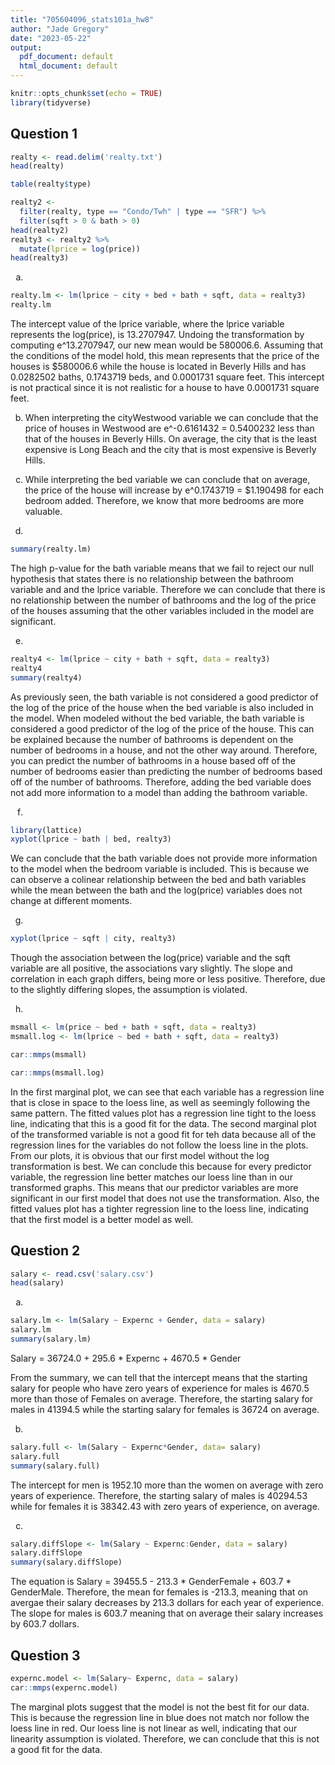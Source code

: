 ```yaml
---
title: "705604096_stats101a_hw8"
author: "Jade Gregory"
date: "2023-05-22"
output:
  pdf_document: default
  html_document: default
---
```


```r
knitr::opts_chunk$set(echo = TRUE)
library(tidyverse)
```

## Question 1
```r
realty <- read.delim('realty.txt')
head(realty)
```

```r
table(realty$type)
```

```r
realty2 <- 
  filter(realty, type == "Condo/Twh" | type == "SFR") %>%
  filter(sqft > 0 & bath > 0)
head(realty2)
realty3 <- realty2 %>%
  mutate(lprice = log(price))
head(realty3)
```

a)
```r
realty.lm <- lm(lprice ~ city + bed + bath + sqft, data = realty3)
realty.lm
```

The intercept value of the lprice variable, where the lprice variable represents the log(price), is 13.2707947. Undoing the transformation by computing e^13.2707947, our new mean would be 580006.6. Assuming that the conditions of the model hold, this mean represents that the price of the houses is $580006.6 while the house is located in Beverly Hills and has 0.0282502 baths, 0.1743719 beds, and 0.0001731 square feet. This intercept is not practical since it is not realistic for a house to have 0.0001731 square feet.

b)
When interpreting the cityWestwood variable we can conclude that the price of houses in Westwood are e^-0.6161432 = 0.5400232 less than that of the houses in Beverly Hills. On average, the city that is the least expensive is Long Beach and the city that is most expensive is Beverly Hills.

c)
While interpreting the bed variable we can conclude that on average, the price of the house will increase by e^0.1743719 = $1.190498 for each bedroom added. Therefore, we know that more bedrooms are more valuable. 

d)
```r
summary(realty.lm)
```

The high p-value for the bath variable means that we fail to reject our null hypothesis that states there is no relationship between the bathroom variable and and the lprice variable. Therefore we can conclude that there is no relationship between the number of bathrooms and the log of the price of the houses assuming that the other variables included in the model are significant.


e)
```r
realty4 <- lm(lprice ~ city + bath + sqft, data = realty3)
realty4
summary(realty4)
```

As previously seen, the bath variable is not considered a good predictor of the log of the price of the house when the bed variable is also included in the model. When modeled without the bed variable, the bath variable is considered a good predictor of the log of the price of the house. This can be explained because the number of bathrooms is dependent on the number of bedrooms in a house, and not the other way around. Therefore, you can predict the number of bathrooms in a house based off of the number of bedrooms easier than predicting the number of bedrooms based off of the number of bathrooms. Therefore, adding the bed variable does not add more information to a model than adding the bathroom variable. 

f)
```r
library(lattice)
xyplot(lprice ~ bath | bed, realty3)
```

We can conclude that the bath variable does not provide more information to the model when the bedroom variable is included. This is because we can observe a colinear relationship between the bed and bath variables while the mean between the bath and the log(price) variables does not change at different moments. 

g)
```r
xyplot(lprice ~ sqft | city, realty3)
```

Though the association between the log(price) variable and the sqft variable are all positive, the associations vary slightly. The slope and correlation in each graph differs, being more or less positive. Therefore, due to the slightly differing slopes, the assumption is violated.


h)
```r
msmall <- lm(price ~ bed + bath + sqft, data = realty3)
msmall.log <- lm(lprice ~ bed + bath + sqft, data = realty3)

car::mmps(msmall)
```
```r
car::mmps(msmall.log)
```
In the first marginal plot, we can see that each variable has a regression line that is close in space to the loess line, as well as seemingly following the same pattern. The fitted values plot has a regression line tight to the loess line, indicating that this is a good fit for the data. The second marginal plot of the transformed variable is not a good fit for teh data because all of the regression lines for the variables do not follow the loess line in the plots. From our plots, it is obvious that our first model without the log transformation is best. We can conclude this because for every predictor variable, the regression line better matches our loess line than in our transformed graphs. This means that our predictor variables are more significant in our first model that does not use the transformation. Also, the fitted values plot has a tighter regression line to the loess line, indicating that the first model is a better model as well.

## Question 2
```r
salary <- read.csv('salary.csv')
head(salary)
```

a)
```r
salary.lm <- lm(Salary ~ Expernc + Gender, data = salary)
salary.lm
summary(salary.lm)
```

Salary = 36724.0 + 295.6 * Expernc + 4670.5 * Gender

From the summary, we can tell that the intercept means that the starting salary for people who have zero years of experience for males is 4670.5 more than those of Females on average. Therefore, the starting salary for males in 41394.5 while the starting salary for females is 36724 on average.

b)
```r
salary.full <- lm(Salary ~ Expernc*Gender, data= salary)
salary.full
summary(salary.full)
```

The intercept for men is 1952.10 more than the women on average with zero years of experience. Therefore, the starting salary of males is 40294.53 while for females it is 38342.43 with zero years of experience, on average.

c)
```r
salary.diffSlope <- lm(Salary ~ Expernc:Gender, data = salary)
salary.diffSlope
summary(salary.diffSlope)
```

The equation is Salary = 39455.5 - 213.3 * GenderFemale + 603.7 * GenderMale. Therefore, the mean for females is -213.3, meaning that on avergae their salary decreases by 213.3 dollars for each year of experience. The slope for males is 603.7 meaning that on average their salary increases by 603.7 dollars.

## Question 3
```r
expernc.model <- lm(Salary~ Expernc, data = salary)
car::mmps(expernc.model)
```

The marginal plots suggest that the model is not the best fit for our data. This is because the regression line in blue does not match nor follow the loess line in red. Our loess line is not linear as well, indicating that our linearity assumption is violated. Therefore, we can conclude that this is not a good fit for the data. 
